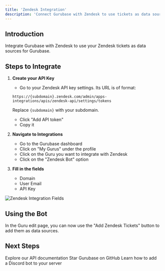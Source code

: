 ```yaml
---
title: 'Zendesk Integration'
description: 'Connect Gurubase with Zendesk to use tickets as data sources'
---
```


## Introduction

Integrate Gurubase with Zendesk to use your Zendesk tickets as data sources for Gurubase.


## Steps to Integrate

1. **Create your API Key**
    - Go to your Zendesk API key settings. Its URL is of format:

    `https://{subdomain}.zendesk.com/admin/apps-integrations/apis/zendesk-api/settings/tokens`
    
    Replace `{subdomain}` with your subdomain.
    - Click "Add API token"
    - Copy it

2. **Navigate to Integrations**
   - Go to the Gurubase dashboard
   - Click on "My Gurus" under the profile
   - Click on the Guru you want to integrate with Zendesk
   - Click on the "Zendesk Bot" option

3. **Fill in the fields**
    - Domain
    - User Email
    - API Key

<Frame>
  <img src="/images/zendesk-fields.png" alt="Zendesk Integration Fields" />
</Frame>

## Using the Bot

In the Guru edit page, you can now use the "Add Zendesk Tickets" button to add them as data sources.

## Next Steps

<CardGroup cols={2}>
  <Card
    title="API Reference"
    icon="code"
    href="/api-reference/introduction"
  >
    Explore our API documentation
  </Card>
  <Card
    title="Star Gurubase on GitHub"
    icon="github"
    href="https://github.com/Gurubase/gurubase"
  >
    Star Gurubase on GitHub
  </Card>
  <Card
    title="Add Discord Bot to Your Server"
    icon="discord"
    href="/integrations/discord-bot"
  >
    Learn how to add a Discord bot to your server
  </Card>
</CardGroup>
